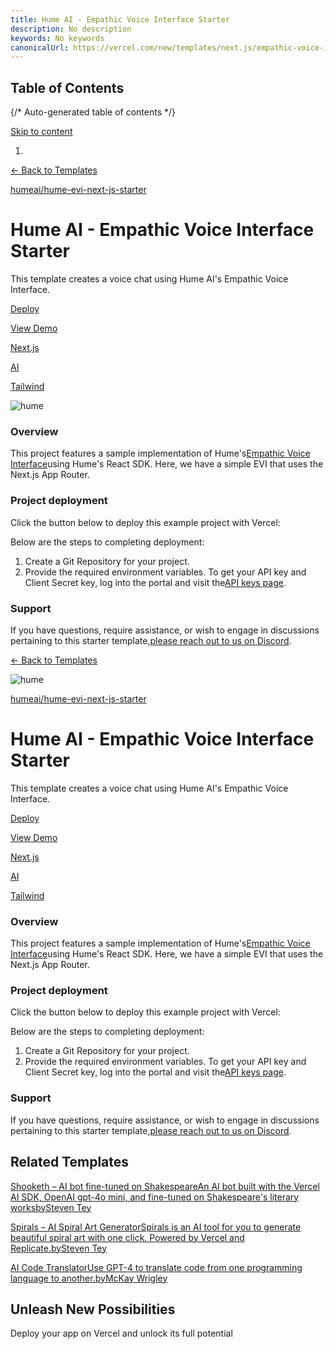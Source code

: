 ```yaml
---
title: Hume AI - Empathic Voice Interface Starter
description: No description
keywords: No keywords
canonicalUrl: https://vercel.com/new/templates/next.js/empathic-voice-interface-starter
---
```


## Table of Contents

{/* Auto-generated table of contents */}

[Skip to content](#geist-skip-)

1. [](/home)

[← Back to Templates](/new/templates)

[humeai/hume-evi-next-js-starter](https://github.com/humeai/hume-evi-next-js-starter)

# Hume AI - Empathic Voice Interface Starter

This template creates a voice chat using Hume AI's Empathic Voice Interface.

[Deploy](/new/clone?demo-deion=This%20template%20creates%20a%20voice%20chat%20using%20Hume%20AI%27s%20Empathic%20Voice%20Interface.&demo-image=%2F%2Fimages.ctfassets.net%2Fe5382hct74si%2F4Cn2WWmBMqU3OsPHsWKfab%2F9963cf136b430d071947df923cefb4e9%2Fhume.png&demo-title=Hume%20AI%20-%20Empathic%20Voice%20Interface%20Starter&demo-url=https%3A%2F%2Fhume-evi-next-js-starter.vercel.app%2F&env=HUME_API_KEY%2CHUME_SECRET_KEY&envLink=https%3A%2F%2Fgithub.com%2FHumeAI%2Fhume-evi-next-js-starter%2Fblob%2Fmain%2F.env.example&from=templates&project-name=Hume%20AI%20-%20Empathic%20Voice%20Interface%20Starter&repository-name=empathic-voice-interface-starter&repository-url=https%3A%2F%2Fgithub.com%2Fhumeai%2Fhume-evi-next-js-starter&skippable-integrations=1)

[View Demo](https://hume-evi-next-js-starter.vercel.app/)

[Next.js](/templates/next.js)

[AI](/templates/ai)

[Tailwind](/templates/tailwind)

![hume](/_next/image?url=https%3A%2F%2Fimages.ctfassets.net%2Fe5382hct74si%2F4Cn2WWmBMqU3OsPHsWKfab%2F9963cf136b430d071947df923cefb4e9%2Fhume.png&w=3840&q=75)

### Overview

This project features a sample implementation of Hume's[Empathic Voice Interface](https://hume.docs.buildwithfern.com/docs/empathic-voice-interface-evi/overview)using Hume's React SDK. Here, we have a simple EVI that uses the Next.js App Router.

### Project deployment

Click the button below to deploy this example project with Vercel:

[](https://vercel.com/new/clone?repository-url=https%3A%2F%2Fgithub.com%2Fhumeai%2Fhume-evi-next-js-starter&env=HUME_API_KEY,HUME_SECRET_KEY)

Below are the steps to completing deployment:

1. Create a Git Repository for your project.
1. Provide the required environment variables. To get your API key and Client Secret key, log into the portal and visit the[API keys page](https://beta.hume.ai/settings/keys).

### Support

If you have questions, require assistance, or wish to engage in discussions pertaining to this starter template,[please reach out to us on Discord](https://link.hume.ai/discord).

[← Back to Templates](/new/templates)

![hume](/_next/image?url=https%3A%2F%2Fimages.ctfassets.net%2Fe5382hct74si%2F4Cn2WWmBMqU3OsPHsWKfab%2F9963cf136b430d071947df923cefb4e9%2Fhume.png&w=3840&q=75)

[humeai/hume-evi-next-js-starter](https://github.com/humeai/hume-evi-next-js-starter)

# Hume AI - Empathic Voice Interface Starter

This template creates a voice chat using Hume AI's Empathic Voice Interface.

[Deploy](/new/clone?demo-deion=This%20template%20creates%20a%20voice%20chat%20using%20Hume%20AI%27s%20Empathic%20Voice%20Interface.&demo-image=%2F%2Fimages.ctfassets.net%2Fe5382hct74si%2F4Cn2WWmBMqU3OsPHsWKfab%2F9963cf136b430d071947df923cefb4e9%2Fhume.png&demo-title=Hume%20AI%20-%20Empathic%20Voice%20Interface%20Starter&demo-url=https%3A%2F%2Fhume-evi-next-js-starter.vercel.app%2F&env=HUME_API_KEY%2CHUME_SECRET_KEY&envLink=https%3A%2F%2Fgithub.com%2FHumeAI%2Fhume-evi-next-js-starter%2Fblob%2Fmain%2F.env.example&from=templates&project-name=Hume%20AI%20-%20Empathic%20Voice%20Interface%20Starter&repository-name=empathic-voice-interface-starter&repository-url=https%3A%2F%2Fgithub.com%2Fhumeai%2Fhume-evi-next-js-starter&skippable-integrations=1)

[View Demo](https://hume-evi-next-js-starter.vercel.app/)

[Next.js](/templates/next.js)

[AI](/templates/ai)

[Tailwind](/templates/tailwind)

### Overview

This project features a sample implementation of Hume's[Empathic Voice Interface](https://hume.docs.buildwithfern.com/docs/empathic-voice-interface-evi/overview)using Hume's React SDK. Here, we have a simple EVI that uses the Next.js App Router.

### Project deployment

Click the button below to deploy this example project with Vercel:

[](https://vercel.com/new/clone?repository-url=https%3A%2F%2Fgithub.com%2Fhumeai%2Fhume-evi-next-js-starter&env=HUME_API_KEY,HUME_SECRET_KEY)

Below are the steps to completing deployment:

1. Create a Git Repository for your project.
1. Provide the required environment variables. To get your API key and Client Secret key, log into the portal and visit the[API keys page](https://beta.hume.ai/settings/keys).

### Support

If you have questions, require assistance, or wish to engage in discussions pertaining to this starter template,[please reach out to us on Discord](https://link.hume.ai/discord).

## Related Templates

[Shooketh – AI bot fine-tuned on ShakespeareAn AI bot built with the Vercel AI SDK, OpenAI gpt-4o mini, and fine-tuned on Shakespeare's literary worksbySteven Tey](/new/templates/next.js/shooketh)

[Spirals – AI Spiral Art GeneratorSpirals is an AI tool for you to generate beautiful spiral art with one click. Powered by Vercel and Replicate.bySteven Tey](/new/templates/next.js/spirals)

[AI Code TranslatorUse GPT-4 to translate code from one programming language to another.byMcKay Wrigley](/new/templates/next.js/ai-code-translator)

## Unleash New Possibilities

Deploy your app on Vercel and unlock its full potential